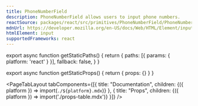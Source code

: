 ```yaml
---
title: PhoneNumberField
description: PhoneNumberField allows users to input phone numbers.
reactSource: packages/react/src/primitives/PhoneNumberField/PhoneNumberField.tsx
mdnUrl: https://developer.mozilla.org/en-US/docs/Web/HTML/Element/input/tel
htmlElement: input
supportedFrameworks: react
---
```


export async function getStaticPaths() {
  return {
    paths: [{ params: { platform: 'react' } }],
    fallback: false,
  }
}

export async function getStaticProps() {
  return { props: {} }
}

<PageTabLayout 
  tabComponents={[{
    title: "Documentation", 
    children: <Fragment>{({ platform }) => import(`./${platform}.mdx`)}</Fragment>
  },
  {
    title: "Props", 
    children: <Fragment>{({ platform }) => import('./props-table.mdx')}</Fragment>
  }]}
/>
        